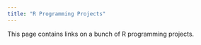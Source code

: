 ```yaml
---
title: "R Programming Projects"
---
```


This page contains links on a bunch of R programming projects. 
